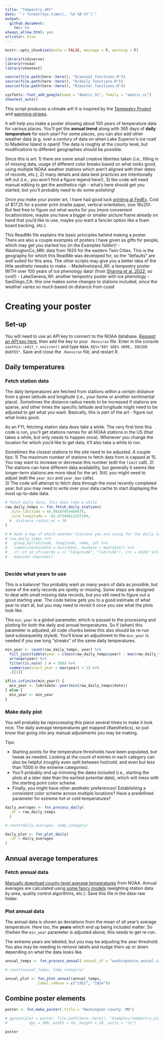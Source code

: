 ```yaml
---
title: "Tempestry aRt"
date: "`r format(Sys.time(), '%d %B %Y')`"
output:
  github_document:
    toc: no
always_allow_html: yes
urlcolor: blue
---
```


```r
knitr::opts_chunk$set(echo = FALSE, message = F, warning = F)

library(tidyverse)
library(rnoaa)
library(showtext)

source(file.path(here::here(), "R/annual_functions.R"))
source(file.path(here::here(), "R/daily_functions.R"))
source(file.path(here::here(), "R/poster_functions.R"))

sysfonts::font_add_google(name = "Amatic SC", family = "amatic-sc")
showtext_auto()
```

This script produces a climate art! It is inspired by the [Tempestry Project](https://www.tempestryproject.com/) and [warming stripes](https://en.wikipedia.org/wiki/Warming_stripes). 

It will help you make a poster showing about 100 years of temperature data for various places. You'll get the **annual trend** along with 365 days of **daily temperature** for each year! For some places, you can also add other weather data (e.g. over a century of data on when Lake Superior's ice road to Madeline Island is open)! The data is roughly at the county level, but modifications to different geographies should be possible.

Since this is art: 
1) there are some small creative liberties taken (i.e., filling in of missing data, usage of different color breaks based on what looks good, using multiple NOAA weather stations which aren't aligned with their dates of records, etc.), 
2) many details and data best practices are intentionally left out (i.e., you won't find a figure legend here!), 
3) the code will need manual editing to get the aesthetics righ - what's here should get you started, but you'll probably need to do some polishing!

Once you make your poster art, I have had good luck [printing at FedEx](https://www.office.fedex.com/default/posters.html). Cost of \$17.25 for a poster print (matte paper, vertical orientation, size 16x20). But feel free to figure out what works for you (more convenient location/store, maybe you have a bigger or smaller picture frame already on hand that you'd like to use, maybe you want a fancier option like a foam board backing, etc.).

This ReadMe file explains the basic principles behind making a poster. There are also a couple examples of posters I have given as gifts for people, which may get you started too (in the Examples folder)!
- WashingtonCo_MN: data from 1920 for the eastern Twin Cities. This is the geography for which this ReadMe was developed for, so the "defaults" are well suited for this area. The other scripts may give you a better idea of the little aesthetic tweaks to make. 
- MadelineIsland_WI: a tempestry poster WITH over 100 years of ice phenology data! (from [Sharma et al. 2022](https://www.nature.com/articles/s41597-022-01391-6); so cool!)
- LakeGeneva_WI: another tempestry poster with ice phenology
- SanDiego_CA: this one makes some changes to stations included, since the weather varies so much based on distance from coast


# Creating your poster

## Set-up 

You will need to use an API key to connect to the NOAA database. [Request an API key here](https://www.ncdc.noaa.gov/cdo-web/token), then add the key to your `.Renviron` file. Enter in the console `usethis::edit_r_environ()` and type `NOAA_KEY="KEY GOES HERE, INSIDE QUOTES"`. Save and close the `.Renviron` file, and restart R.

## Daily temperatures

### Fetch station data

The daily temperatures are fetched from stations within a certain distance from a given latitude and longitude (i.e., your home or another sentimental place). Sometimes the distance radius needs to be increased if stations are sparse, and other times the specific latitude and longitude might need to be adjusted to get what you want. Basically, this is part of the art - figure out what looks good.

As an FYI, fetching station data does take a while. The very first time this code is run, you'll get stations names for all NOAA stations in the US (that takes a while, but only needs to happen once). Whenever you change the location for which you'd like to get data, it'll also take a while to run. 

Sometimes the closest stations to the site need to be adjusted. A couple tips:
1) The maximum number of stations to fetch data from is capped at 15. You may want to increase or decrease this number (edit the `limit` call). 
2) The stations can have different data availability, but generally it seems like longer-term stations are more ideal for the art. Still, you might need to adjust (edit the `year_min` and `year_max` calls).    
3) The code will attempt to fetch data through the most recently completed year, but you may need to write over your data cache to start displaying the most up-to-date data. 

```r
# fetch daily data; this does take a while
raw_daily_temps <- fxn_fetch_daily_stations(
  .site_latitude = 44.99107954469478,
  .site_longitude = -92.87349611327194,
  # .distance_radius_mi = 20
)

# # make a map of which weather stations you are using for the daily temps; go back and adjust your parameters if you don't like it.
# raw_daily_temps %>%
#   group_by(latitude, longitude, name, id) %>%
#   summarise(mindate = min(date), maxdate = max(date)) %>%
#   sf::st_as_sf(coords = c( "longitude", "latitude"), crs = 4326) %>%
#   mapview::mapview()
  
```

### Decide what years to use

This is a balance! You probably want as many years of data as possible, but some of the early records are spotty or missing. Some steps are designed to deal with small missing data records, but you still need to figure out a good starting year. The code below gets you to a good estimate of what year to start at, but you may need to revisit it once you see what the plots look like. 

This `min_year` is a *global* parameter, which is passed to the processing and plotting for both the daily and annual temperatures. So if (when) this parameter is adjusted, all code chunks below this also should be re-run (and subsequently styled). You'll know an adjustment to the `min_year` is needed if you see long "streaks" of the same daily temperatures. 

```r
min_year <- count(raw_daily_temps, year) %>%
  full_join(tibble(year = c(min(raw_daily_temps$year) : max(raw_daily_temps$year)))) %>%
  arrange(year) %>% 
  filter(is.na(n) | n < 300) %>%
  summarise(start_year = max(year) + 1) %>%
  .[[1]]

if(is.infinite(min_year)) {
  min_year <- lubridate::year(min(raw_daily_temps$date))
} else {
  min_year <- min_year
}
```

### Make daily plot

You will probably be reprocessing this piece several times to make it look nice. The daily average temperatures get mapped (#aesthetics), so just know that going into any manual adjustments you may be making.


Tips:

- Starting points for the temperature thresholds have been populated, but tweak as needed. Looking at the count of entries in each category can also be helpful (roughly even split between hot/cold, and even but less than !1000 in the extreme categories).
- You'll probably end up trimming the dates included (i.e., starting the plots at a later date than the earliest potential date), which will mess with the starting point color scheme.
- Finally, you might have other aesthetic preferences! Establishing a consistent color scheme across multiple locations? Have a predefined parameter for extreme hot or cold temperatures? 


```r
daily_averages <- fxn_process_daily(
  .df = raw_daily_temps
  )

# count(daily_averages, temp_category)

daily_plot <- fxn_plot_daily(
  .df = daily_averages
)
```


## Annual average temperatures

### Fetch annual data

[Manually download county-level average temperatures](https://www.ncei.noaa.gov/access/monitoring/climate-at-a-glance/county/time-series/MN-163/tavg/ann/2/1895-2023) from NOAA. Annual averages are calculated using [some fancy models](https://www.ncei.noaa.gov/access/monitoring/dyk/us-climate-divisions#grdd_) (weighting station data by area, quality control algorithms, etc.). Save this file in the data-raw folder.

### Plot annual data

The annual data is shown as deviations from the mean of all year's average temperature. Here too, the **years** which end up being included matter. So if/when the `min_year` parameter is adjusted above, this needs to get re-run. 

The extreme years are labeled, but you may be adjusting the year threshold. You also may be needing to remove labels and nudge them up or down depending on what the data looks like. 


```r
annual_temps <- fxn_process_annual(.annual_df = "washingtonco_annual.csv")

# count(annual_temps, temp_category)

annual_plot <- fxn_plot_annual(annual_temps,
              .label_remove = c("1951", "1924"))

```

## Combine poster elements


```r
poster <- fxn_make_poster(.title = "Washington County, MN") 

# ggsave(plot = poster, file.path(here::here(), "Examples/tempestry_plot.pdf"), 
#          dpi = 300, width = 16, height = 20, units = "in")

poster
```




